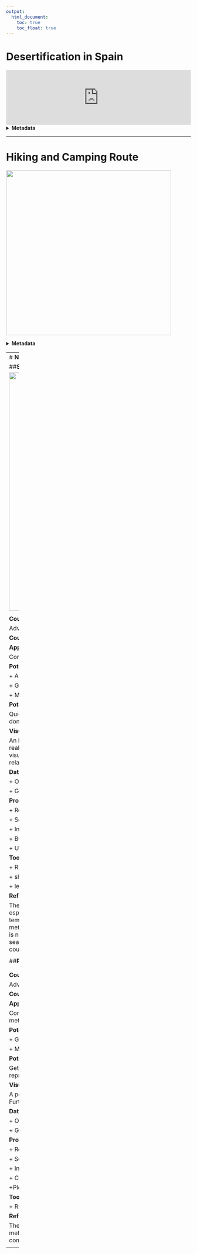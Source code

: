 ---
output:
  html_document:
    toc: true  
    toc_float: true  
---

# __Desertification in Spain__

<iframe width="100%" src="https://wur-girs.maps.arcgis.com/apps/MapSeries/index.html?appid=c6988a80d2d444559d07c64a180ecb6c" frameborder="0" scrolling="no"></iframe>
<div class="well"> 

<details>
<summary> __Metadata__    </summary> 
                

__Course name__ 

Geo-information Siences in context


__Course code__ 

GRS-


__Application of the products__ 

Present the problem of desertification in South-Spain.


__Potential users__ 

 + Local governments
 
 + Educative community
 
 + Environmentalist associations
 

__Potential users' requirements__ 

Clarity in explanations, visually appealing.


__Motivation for choice of visualisation type__ 

A story map allows to integrate explanation with maps. Furthemore, ArcGIS Online provides very handy tools like the slider, which can be easily incorporated in the story map.

__Dataset(s) used__  

 + Agricultural areas in Andalusia
 
 + Location, type and images of farms

 + Location and evolution (in water level) of dams in Andalusia
 
 + RGB images from 1991 and 2000
 


__Processing method(s)__

 + Create points with location of farms and dams, and  give attributes, including linking the images or grapth
 
 + Create slider
 
 + Join in a story map

__Tools used for implementation__ 

  + ArcGIS
  
  + ArcGIS Online
  

__Reflection on result__

The story map is visually appealing thanks to the choice of colour, images and text. The lenght of the text is adequate, and the addition of the introductory video makes the problem more understandable. The maps could be much better, but the time limitation of the project made it very difficult. All in all, I believe the story map shows the potential of a story map.

</details>
</div>

----


# __Hiking and Camping Route__

<img src="images/Hiking&CampingRoute.png" width="450px">

<div class="well">
<details>
<summary> __Metadata__    </summary>

__Course name__ 

Advanced GIS for Earth and Environment

__Course code__


__Application of the products__ 

Provide multiple-day hikking routes


__Potential users__ 

  + Tourism-related companies
 
  + Hikkers 


__Potential users' requirements__ 

Easy to interpret


__Visualisation type__ 

While hikking, internet access is not an always an option, therefore, an analogic map fits the purpose best. 

__Dataset(s)__ 

  + DEM

__Processing method(s)__ 

  + DEM derivatives

  + Cost Path and Suitability
  
  
__Tools used__ 

  + ASTER GDEM
  
  + ArcGIS


__Reflection on result__ 

The potential route for hikking is clear. Results could be improved if locations suitable for camping would be bigger (perhaps with a buffer), so they would be more visible. Choice of colours allow to distinguish the different classes in a logical way (red = difficult, green = easy). The path is created to follow the easier route, which wouldn't be prefered by experienced hikkers. Alternative routes based on difficulty could be added.

</details>
</div>

----
# __Near-Real-Time temperature interpolation__


##__Shiny app:__

<a href="https://tubau001.shinyapps.io/real-time-temperature">
<img id="temp" src="images/TemperatureFr.png" width="650px"></a>



<div class="well">
<details>
<summary> __Metadata__    </summary>

__Course name__ 

Advanced GIS for Earth and Environment


__Course code__ 


__Application of the products__

Compare interpolation methods and visualize current temperature at country level


__Potential users__

  + Anyone interested in current temperature at any country 

  + GIS Students and Scientists
  
  + Meteorological agencies

__Potential users' requirements__ 

Quickly understand the temperature from the map. Get an overview of the research done.


__Visualisation type__

An interactive website was build because it allows the user to look not only at near-real time data, but also to select the country in which temperature should be visualized. A 2D reference map shows the temperature data, with colours that are related to temperature (blue=cold, red=warm).


__Dataset(s)__ 

  + Open Weather near real time data
  
  + GDAM Administrative boundaries


__Processing method(s)__ 

  + Read temperature data from API
  
  + Select data for chosen location
  
  + Interpolate
  
  + Build Shinny app
  
  + Update data
  
  
__Tools used__ 
  
  + R: owm, gstat
  
  + shinny app
  
  + leaflet
  
  
__Reflection on result__ 

The shiny app is still very slow due to the large computation time of the interpolation, especially when kriging is selected. Nevertheless, it does its function: it shows temperature near real time (15-30 min difference with real time). The selection of method and country is user friendly, nevertheless, it could still be improved, as there is no action button, to click when user wants to apply a change, and the countries are searched by code, it would be more user friendly for the user to be able to write the country name instead.

</details>
</div>

##__Poster__
<img src="images/Poster-a1_TEXTS_FINAL.png">

<div class="well">
<details>

<summary> __Metadata__    </summary>

__Course name__ 

Advanced GIS for Earth and Environment


__Course code__ 


__Application of the products__

Communicate about the research results on a comparision between interpolation methods for a near-real time application


__Potential users__

  + GIS Students and Scientists
  
  + Meteorological agencies

__Potential users' requirements__ 

Get an overview of the research done, logical structure, easy to understand and reproduce the research done.


__Visualisation type__

A poster shows a summary of the research in a visually appealing manner. Furthermore, it is common inside the scientific community.


__Dataset(s)__ 

  + Open Weather near real time data
  
  + GDAM Administrative boundaries


__Processing method(s)__ 

  + Read temperature data from API
  
  + Select data for chosen location
  
  + Interpolate
  
  + Calculate RMSE
  
  +Plot results
  
__Tools used__ 
  
  + R: owm, gstat
  
  
__Reflection on result__ 

The poster has an appealing design, and provides an overview of the research, methods, results and conclusions. More information could be added to make it more complete, but it is also good to keep it simple.


</details>
</div>

----